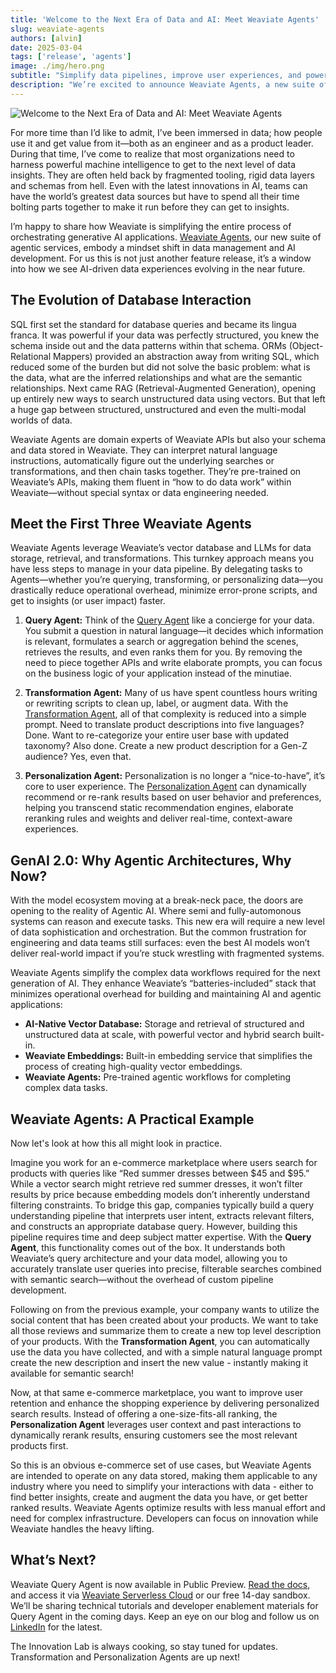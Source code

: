 ```yaml
---
title: 'Welcome to the Next Era of Data and AI: Meet Weaviate Agents'
slug: weaviate-agents
authors: [alvin]
date: 2025-03-04
tags: ['release', 'agents']
image: ./img/hero.png
subtitle: "Simplify data pipelines, improve user experiences, and power intelligent applications with agentic workflows"
description: "We’re excited to announce Weaviate Agents, a new suite of agentic services in Weaviate designed to simplify data orchestration and accelerate generative AI development."
---
```

![Welcome to the Next Era of Data and AI: Meet Weaviate Agents](./img/hero.png)

For more time than I’d like to admit, I’ve been immersed in data; how people use it and get value from it—both as an engineer and as a product leader. During that time, I’ve come to realize that most organizations need to harness powerful machine intelligence to get to the next level of data insights. They are often held back by fragmented tooling, rigid data layers and schemas from hell. Even with the latest innovations in AI, teams can have the world’s greatest data sources but have to spend all their time bolting parts together to make it run before they can get to insights.

I’m happy to share how Weaviate is simplifying the entire process of orchestrating generative AI applications. [Weaviate Agents](/developers/agents), our new suite of agentic services, embody a mindset shift in data management and AI development. For us this is not just another feature release, it’s a window into how we see AI-driven data experiences evolving in the near future.

## The Evolution of Database Interaction

SQL first set the standard for database queries and became its lingua franca. It was powerful if your data was perfectly structured, you knew the schema inside out and the data patterns within that schema. ORMs (Object-Relational Mappers) provided an abstraction away from writing SQL, which reduced some of the burden but did not solve the basic problem: what is the data, what are the inferred relationships and what are the semantic relationships. Next came RAG (Retrieval-Augmented Generation), opening up entirely new ways to search unstructured data using vectors. But that left a huge gap between structured, unstructured and even the multi-modal worlds of data.

Weaviate Agents are domain experts of Weaviate APIs but also your schema and data stored in Weaviate. They can interpret natural language instructions, automatically figure out the underlying searches or transformations, and then chain tasks together. They’re pre-trained on Weaviate’s APIs, making them fluent in “how to do data work” within Weaviate—without special syntax or data engineering needed. 

## Meet the First Three Weaviate Agents

Weaviate Agents leverage Weaviate’s vector database and LLMs for data storage, retrieval, and transformations. This turnkey approach means you have less steps to manage in your data pipeline. By delegating tasks to Agents—whether you’re querying, transforming, or personalizing data—you drastically reduce operational overhead, minimize error-prone scripts, and get to insights (or user impact) faster.

1. **Query Agent:** Think of the [Query Agent](https://weaviate.io/product/query-agent) like a concierge for your data. You submit a question in natural language—it decides which information is relevant, formulates a search or aggregation behind the scenes, retrieves the results, and even ranks them for you. By removing the need to piece together APIs and write elaborate prompts, you can focus on the business logic of your application instead of the minutiae.

2. **Transformation Agent:** Many of us have spent countless hours writing or rewriting scripts to clean up, label, or augment data. With the [Transformation Agent](https://weaviate.io/product/transformation-agent), all of that complexity is reduced into a simple prompt. Need to translate product descriptions into five languages? Done. Want to re-categorize your entire user base with updated taxonomy? Also done. Create a new product description for a Gen-Z audience? Yes, even that.

3. **Personalization Agent:** Personalization is no longer a “nice-to-have”, it’s core to user experience. The [Personalization Agent](https://weaviate.io/product/personalization-agent) can dynamically recommend or re-rank results based on user behavior and preferences, helping you transcend static recommendation engines, elaborate reranking rules and weights and deliver real-time, context-aware experiences.

## GenAI 2.0: Why Agentic Architectures, Why Now?

With the model ecosystem moving at a break-neck pace, the doors are opening to the reality of Agentic AI. Where semi and fully-automonous systems can reason and execute tasks. This new era will require a new level of data sophistication and orchestration. But the common frustration for engineering and data teams still surfaces: even the best AI models won’t deliver real-world impact if you’re stuck wrestling with fragmented systems. 

Weaviate Agents simplify the complex data workflows required for the next generation of AI. They enhance Weaviate’s “batteries-included” stack that minimizes operational overhead for building and maintaining AI and agentic applications:

* **AI-Native Vector Database:** Storage and retrieval of structured and unstructured data at scale, with powerful vector and hybrid search built-in.   
* **Weaviate Embeddings:** Built-in embedding service that simplifies the process of creating high-quality vector embeddings.   
* **Weaviate Agents:** Pre-trained agentic workflows for completing complex data tasks.

## Weaviate Agents: A Practical Example

Now let's look at how this all might look in practice.

Imagine you work for an e-commerce marketplace where users search for products with queries like “Red summer dresses between $45 and $95.” While a vector search might retrieve red summer dresses, it won’t filter results by price because embedding models don’t inherently understand filtering constraints. To bridge this gap, companies typically build a query understanding pipeline that interprets user intent, extracts relevant filters, and constructs an appropriate database query. However, building this pipeline requires time and deep subject matter expertise. With the **Query Agent**, this functionality comes out of the box. It understands both Weaviate’s query architecture and your data model, allowing you to accurately translate user queries into precise, filterable searches combined with semantic search—without the overhead of custom pipeline development.

Following on from the previous example, your company wants to utilize the social content that has been created about your products. We want to take all those reviews and summarize them to create a new top level description of your products. With the **Transformation Agent**, you can automatically use the data you have collected, and with a simple natural language prompt create the new description and insert the new value - instantly making it available for semantic search! 

Now, at that same e-commerce marketplace, you want to improve user retention and enhance the shopping experience by delivering personalized search results. Instead of offering a one-size-fits-all ranking, the **Personalization Agent** leverages user context and past interactions to dynamically rerank results, ensuring customers see the most relevant products first.

So this is an obvious e-commerce set of use cases, but Weaviate Agents are intended to operate on any data stored, making them applicable to any industry where you need to simplify your interactions with data \- either to find better insights, create and augment the data you have, or get better ranked results. Weaviate Agents optimize results with less manual effort and need for complex infrastructure. Developers can focus on innovation while Weaviate handles the heavy lifting.

## What’s Next?
Weaviate Query Agent is now available in Public Preview. [Read the docs](/developers/agents/query), and access it via [Weaviate Serverless Cloud](https://auth.wcs.api.weaviate.io/auth/realms/SeMI/protocol/openid-connect/auth?client_id=wcs-frontend&scope=openid%20email%20profile&response_type=code&redirect_uri=https%3A%2F%2Fconsole.weaviate.cloud%2Fapi%2Fauth%2Fcallback%2Fkeycloak&state=hq8gLNGjVQliM-J80i5kzrala69zk1xLcqTjIiC7Ofc&code_challenge=bMCkpkeP7Ep6sthJIdGiq-gFUekWPBTbczgXo3Rw8jI&code_challenge_method=S256) or our free 14-day sandbox. We’ll be sharing technical tutorials and developer enablement materials for Query Agent in the coming days. Keep an eye on our blog and follow us on [LinkedIn](https://www.linkedin.com/company/weaviate-io/) for the latest. 

The Innovation Lab is always cooking, so stay tuned for updates. Transformation and Personalization Agents are up next! 


<WhatsNext />

